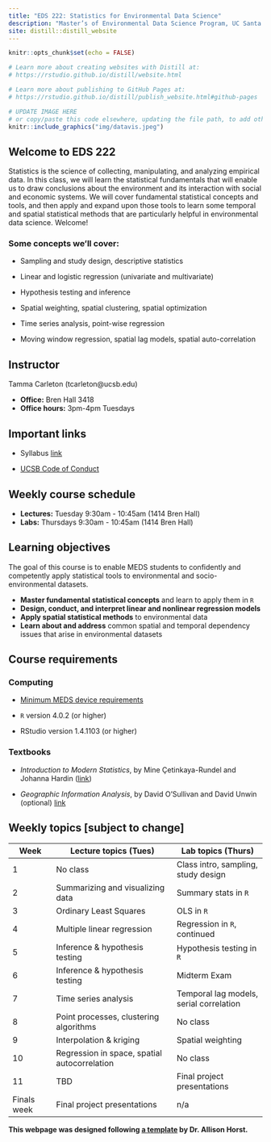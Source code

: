 ---
title: "EDS 222: Statistics for Environmental Data Science"
description: "Master’s of Environmental Data Science Program, UC Santa Barbara"
site: distill::distill_website
---

```{r setup, include=FALSE}
knitr::opts_chunk$set(echo = FALSE)

# Learn more about creating websites with Distill at:
# https://rstudio.github.io/distill/website.html

# Learn more about publishing to GitHub Pages at:
# https://rstudio.github.io/distill/publish_website.html#github-pages

```

```{r, out.width = "100%", fig.cap = "Image from Informatica [What is data visualization?](https://www.informatica.com/resources/articles/what-is-data-visualization.html)", out.extra="class=external"}

# UPDATE IMAGE HERE 
# or copy/paste this code elsewhere, updating the file path, to add other images to your site!
knitr::include_graphics("img/datavis.jpeg")
```

## Welcome to EDS 222

Statistics is the science of collecting, manipulating, and analyzing empirical data. In this class, we will learn the statistical fundamentals that will enable us to draw conclusions about the environment and its interaction with social and economic systems. We will cover fundamental statistical concepts and tools, and then apply and expand upon those tools to learn some temporal and spatial statistical methods that are particularly helpful in environmental data science. Welcome!  

### Some concepts we'll cover:

- Sampling and study design, descriptive statistics

- Linear and logistic regression (univariate and multivariate)

- Hypothesis testing and inference

- Spatial weighting, spatial clustering, spatial optimization

- Time series analysis, point-wise regression

- Moving window regression, spatial lag models, spatial auto-correlation 

<!-- <p style="color: #ba5e00"><b>TO UPDATE THIS PAGE:</b> Open and edit the <b>index.Rmd</b> file, in the project root, to delete this placeholder text and customize with your own!</p> 

## Course description

<p style="color: #ba5e00"><b>NOTE:</b> A lot of this home page information can be directly from your syllabus.</p>

Add your course description here. -->

## Instructor

Tamma Carleton (tcarleton\@ucsb.edu)

-   **Office:** Bren Hall 3418
-   **Office hours:** 3pm-4pm Tuesdays

## Important links

-   Syllabus [link](https://www.dropbox.com/s/25d7cbzskz3ucdj/EDS%20222%20Syllabus%20Fall%202021.pdf?dl=0) <!-- (here is the [MEDS optional syllabus template](https://docs.google.com/document/d/1b2CElvwKk-haEA1axY5KvTEBbiSPUf7dIRUNX7gCI6w/edit?usp=sharing)) -->

-   [UCSB Code of Conduct](https://www.sa.ucsb.edu/regulations/student-conduct-code/student-conduct-code)

<!-- -   [Link](https://classroom.github.com/classrooms/89556369-eds222-fall-2021) to course GitHub Classroom -->


## Weekly course schedule

-   **Lectures:** Tuesday 9:30am - 10:45am (1414 Bren Hall)
-   **Labs:** Thursdays 9:30am - 10:45am (1414 Bren Hall)

## Learning objectives

The goal of this course is to enable MEDS students to confidently and competently apply statistical tools to environmental and socio-environmental datasets. 

-   **Master fundamental statistical concepts** and learn to apply them in `R`
-   **Design, conduct, and interpret linear and nonlinear regression models** 
-   **Apply spatial statistical methods** to environmental data
-   **Learn about and address** common spatial and temporal dependency issues that arise in environmental datasets

## Course requirements

### Computing

-   [Minimum MEDS device requirements](https://ucsb-meds.github.io/computer_reqs.html)

-   `R` version 4.0.2 (or higher)

-   RStudio version 1.4.1103 (or higher)

### Textbooks

-   _Introduction to Modern Statistics_, by Mine Çetinkaya-Rundel and Johanna Hardin ([link](https://openintro-ims.netlify.app/))

-   _Geographic Information Analysis_, by David O'Sullivan and David Unwin (optional) [link](https://onlinelibrary.wiley.com/doi/book/10.1002/9780470549094)

## Weekly topics [subject to change] 

| Week | Lecture topics (Tues) | Lab topics (Thurs) |
|------|----------------|------------|
| 1    | No class        | Class intro, sampling, study design        |
| 2    | Summarizing and visualizing data | Summary stats in `R`  |
| 3    |  Ordinary Least Squares        | OLS in `R`     |
| 4    |  Multiple linear regression      | Regression in `R`, continued     |
| 5    | Inference \& hypothesis testing         |   Hypothesis testing in `R`  |
| 6    | Inference \& hypothesis testing        | Midterm Exam     |
| 7    | Time series analysis       | Temporal lag models, serial correlation     |
| 8    | Point processes, clustering algorithms         | No class     |
| 9    | Interpolation \& kriging         | Spatial weighting     |
| 10   | Regression in space, spatial autocorrelation         |   No class   |
| 11   | TBD         | Final project presentations     |
| Finals week   | Final project presentations         | n/a     |

**This webpage was designed following [a template](https://github.com/allisonhorst/meds-distill-template) by Dr. Allison Horst.**
